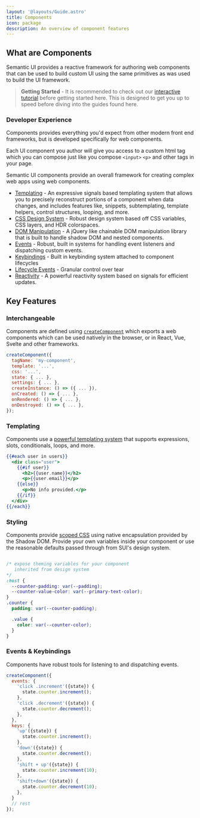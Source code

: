 ```yaml
---
layout: '@layouts/Guide.astro'
title: Components
icon: package
description: An overview of component features
---
```

## What are Components

Semantic UI provides a reactive framework for authoring web components that can be used to build custom UI using the same primitives as was used to build the UI framework.

> **Getting Started** - It is recommended to check out our [interactive tutorial](/tutorial) before getting started here. This is designed to get you up to speed before diving into the guides found here.

### Developer Experience

Components provides everything you'd expect from other modern front end frameworks, but is developed specifically for web components.

Each UI component you author will give you access to a custom html tag which you can compose just like you compose `<input>` `<p>` and other tags in your page.

Semantic UI components provide an overall framework for creating complex web apps using web components.

* [Templating](/components/rendering) - An expressive signals based templating system that allows you to precisely reconstruct portions of a component when data changes, and includes features like, snippets, subtemplating, template helpers, control structures, looping, and more.
* [CSS Design System](/components/styling) - Robust design system based off CSS variables, CSS layers, and HDR colorspaces.
* [DOM Manipulation](/query) - A jQuery like chainable DOM manipulation library that is built to handle shadow DOM and nested components.
* [Events](/components/events) - Robust, built in systems for handling event listeners and dispatching custom events.
* [Keybindings](/components/keys) - Built in keybinding system attached to component lifecycles
* [Lifecycle Events](/components/lifecycle) - Granular control over tear
* [Reactivity](/components/reactivity) - A powerful reactivity system based on signals for efficient updates.

<PlaygroundExample id="minimal" height="300"></PlaygroundExample>

## Key Features

### Interchangeable

Components are defined using [`createComponent`](/components/create) which exports a web components which can be used natively in the browser, or in React, Vue, Svelte and other frameworks.

```javascript
createComponent({
  tagName: 'my-component',
  template: '...',
  css: '...',
  state: { ... },
  settings: { ... },
  createInstance: () => ({ ... }),
  onCreated: () => { ... },
  onRendered: () => { ... },
  onDestroyed: () => { ... },
});
```
### Templating

Components use a [powerful templating system](/components/rendering) that supports expressions, slots, conditionals, loops, and more.

```handlebars
{{#each user in users}}
  <div class="user">
    {{#if user}}
      <h2>{{user.name}}</h2>
      <p>{{user.email}}</p>
    {{else}}
      <p>No info provided.</p>
    {{/if}}
  </div>
{{/each}}
```

### Styling

Components provide [scoped CSS](/components/styling) using native encapsulation provided by the Shadow DOM. Provide your own variables inside your component or use the reasonable defaults passed through from SUI's design system.

```css

/* expose theming variables for your component
   inherited from design system
*/
:host {
  --counter-padding: var(--padding);
  --counter-value-color: var(--primary-text-color);
}
.counter {
  padding: var(--counter-padding);

  .value {
    color: var(--counter-color);
  }
}
```

### Events & Keybindings

Components have robust tools for listening to and dispatching events.

```javascript
createComponent({
  events: {
    'click .increment'({state}) {
      state.counter.increment();
    },
    'click .decrement'({state}) {
      state.counter.decrement();
    },
  },
  keys: {
    'up'({state}) {
      state.counter.increment();
    },
    'down'({state}) {
      state.counter.decrement();
    },
    'shift + up'({state}) {
      state.counter.increment(10);
    },
    'shift+down'({state}) {
      state.counter.decrement(10);
    },
  }
  // rest
});
```
